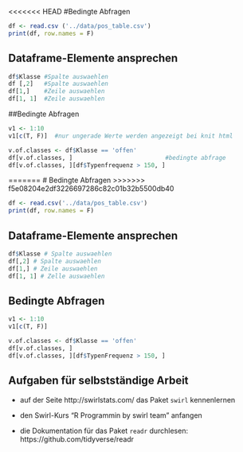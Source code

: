 <<<<<<< HEAD
#Bedingte Abfragen

```r
df <- read.csv ('../data/pos_table.csv')
print(df, row.names = F)
```

## Dataframe-Elemente ansprechen
```r
df$Klasse #Spalte auswaehlen
df [,2]   #Spalte auswaehlen
df[1,]    #Zeile auswaehlen
df[1, 1]  #Zeile auswaehlen

```

##Bedingte Abfragen

```r
v1 <- 1:10
v1[c(T, F)]  #nur ungerade Werte werden angezeigt bei knit html


```

```r
v.of.classes <- df$Klasse == 'offen'
df[v.of.classes, ]                          #bedingte abfrage
df[v.of.classes, ][df$Typenfrequenz > 150, ]

```



=======
# Bedingte Abfragen
>>>>>>> f5e08204e2df3226697286c82c01b32b5500db40

```r
df <- read.csv('../data/pos_table.csv')
print(df, row.names = F)
```

## Dataframe-Elemente ansprechen
```r
df$Klasse # Spalte auswaehlen
df[,2] # Spalte auswaehlen
df[1,] # Zeile auswaehlen
df[1, 1] # Zelle auswaehlen
```

## Bedingte Abfragen
```r
v1 <- 1:10
v1[c(T, F)]
```

```r
v.of.classes <- df$Klasse == 'offen'
df[v.of.classes, ]
df[v.of.classes, ][df$TypenFrequenz > 150, ]
```

## Aufgaben für selbstständige Arbeit
- auf der Seite http://swirlstats.com/ das Paket `swirl` kennenlernen

- den Swirl-Kurs "R Programmin by swirl team" anfangen

- die Dokumentation für das Paket `readr` durchlesen: https://github.com/tidyverse/readr


